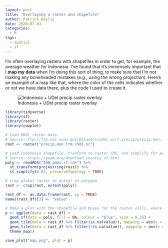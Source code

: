 ```yaml
---
layout: post
title: "Overlaying a raster and shapefile"
author: Patrick Baylis
date: 2020-07-03
categories:
  - R
tags:
  - spatial
  - sf
---
```


I'm often overlaying rasters with shapefiles in order to get, for example, the average weather for Indonesia. I've found that it's immensely important that I __map my data__ when I'm doing this sort of thing, to make sure that I'm not making any boneheaded mistakes (e.g., using the wrong projection). Here's an example of a map like that, where the color of the cells indicates whether or not we have data there, plus the code I used to create it.

![Indonesia + UDel precip raster overlay](/img/map.png)

```r
library(tidyverse)
library(sf)
library(raster)
library(cowplot)

# Load UDEL raster data
# Source: ftp://ftp.cdc.noaa.gov/Datasets/udel.airt.precip/precip.mon.ltm.v501.nc
rast <- raster("precip.mon.ltm.v501.nc")

# Load Indonesia shapefile, tranform to raster CRS, and simplify for performance
# Source: https://gadm.org/download_country_v3.html
poly <- readRDS("IDN_adm1.sf.rds") %>% 
  st_transform(proj4string(rast)) %>%
  st_simplify(0.01, preserveTopology = TRUE)

# Crop global raster to extent of polygon
rast <- crop(rast, extent(poly))

rast_df <- as.data.frame(rast, xy = TRUE)
names(rast_df)[3] <- "value"

# Make a plot with the shapefile and boxes for the raster cells, where gray cells indicate no data.
p <- ggplot(data = rast_df) + 
  geom_sf(data = poly, fill = NA, colour = "blue", size = 0.25) + 
  geom_tile(data = rast_df %>% filter(is.na(value)), mapping = aes(x = x, y = y), size = 0.25, fill = NA, color = alpha("gray", 0.25)) +
  geom_tile(data = rast_df %>% filter(!is.na(value)), mapping = aes(x = x, y = y), size = 0.25, fill = NA, color = alpha("red", 0.5)) +
  theme_map()

save_plot("map.png", plot = p)
```



